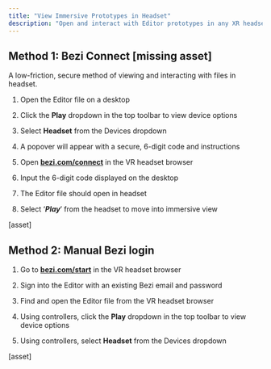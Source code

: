 ```yaml
---
title: "View Immersive Prototypes in Headset"
description: "Open and interact with Editor prototypes in any XR headset using either method."
---
```


## Method 1: Bezi Connect \[missing asset]

A low-friction, secure method of viewing and interacting with files in headset.&#x20;

1. Open the Editor file on a desktop

2. Click the **Play** dropdown in the top toolbar to view device options&#x20;

3. Select **Headset** from the Devices dropdown

4. A popover will appear with a secure, 6-digit code and instructions&#x20;

5. Open [**bezi.com/connect**](http://bezi.com/connect) in the VR headset browser

6. Input the 6-digit code displayed on the desktop&#x20;

7. The Editor file should open in headset&#x20;

8. Select ‘***Play***’ from the headset to move into immersive view

\[asset]

## Method 2: Manual Bezi login

1. Go to [**bezi.com/start**](http://bezi.com/start) in the VR headset browser

2. Sign into the Editor with an existing Bezi email and password

3. Find and open the Editor file from the VR headset browser

4. Using controllers, click the **Play** dropdown in the top toolbar to view device options&#x20;

5. Using controllers, select **Headset** from the Devices dropdown

\[asset]